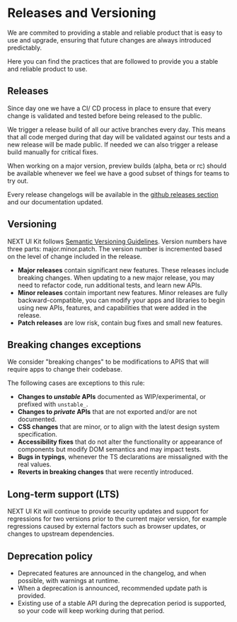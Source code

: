 
<Meta title="Overview/Community/Releases" />

# Releases and Versioning

We are commited to providing a stable and reliable product that is easy to use and upgrade, ensuring that future changes are always introduced predictably.

Here you can find the practices that are followed to provide you a stable and reliable product to use.

## Releases

Since day one we have a CI/ CD process in place to ensure that every change is validated and tested before being released to the public.

We trigger a release build of all our active branches every day. This means that all code merged during that day will be validated against our tests and a new release will be made public. If needed we can also trigger a release build manually for critical fixes.

When working on a major version, preview builds (alpha, beta or rc) should be available whenever we feel we have a good subset of things for teams to try out.

Every release changelogs will be available in the [github releases section](https://github.com/lumada-design/hv-uikit-react/releases) and our documentation updated.

## Versioning

NEXT UI Kit follows [Semantic Versioning Guidelines](https://semver.org/). Version numbers have three parts: major.minor.patch. The version number is incremented based on the level of change included in the release.

- **Major releases** contain significant new features. These releases include breaking changes. When updating to a new major release, you may need to refactor code, run additional tests, and learn new APIs.
- **Minor releases** contain important new features. Minor releases are fully backward-compatible, you can modify your apps and libraries to begin using new APIs, features, and capabilities that were added in the release.
- **Patch releases** are low risk, contain bug fixes and small new features.

## Breaking changes exceptions

We consider "breaking changes" to be modifications to APIS that will require apps to change their codebase.

The following cases are exceptions to this rule:

- **Changes to _unstable_ APIs** documented as WIP/experimental, or prefixed with `unstable_`.
- **Changes to _private_ APIs** that are not exported and/or are not documented.
- **CSS changes** that are minor, or to align with the latest design system specification.
- **Accessibility fixes** that do not alter the functionality or appearance of components but modify DOM semantics and may impact tests.
- **Bugs in typings**, whenever the TS declarations are missaligned with the real values.
- **Reverts in breaking changes** that were recently introduced.

## Long-term support (LTS)

NEXT UI Kit will continue to provide security updates and support for regressions for two versions prior to the current major version, for example regressions caused by external factors such as browser updates, or changes to upstream dependencies.

## Deprecation policy

- Deprecated features are announced in the changelog, and when possible, with warnings at runtime.
- When a deprecation is announced, recommended update path is provided.
- Existing use of a stable API during the deprecation period is supported, so your code will keep working during that period.
